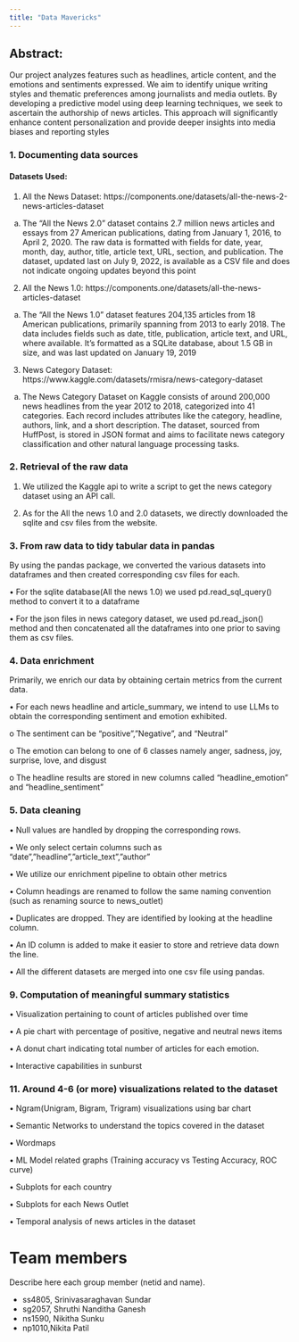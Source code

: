 ```yaml
---
title: "Data Mavericks"
---
```



## Abstract:
Our project analyzes features such as headlines, article content, and the emotions and sentiments expressed. We aim to identify unique writing styles and thematic preferences among journalists and media outlets. By developing a predictive model using deep learning techniques, we seek to ascertain the authorship of news articles. This approach will significantly enhance content personalization and provide deeper insights into media biases and reporting styles

### 1. Documenting data sources

#### Datasets Used:

1.	All the News Dataset: https://components.one/datasets/all-the-news-2-news-articles-dataset

a.	The "All the News 2.0" dataset contains 2.7 million news articles and essays from 27 American publications, dating from January 1, 2016, to April 2, 2020. The raw data is formatted with fields for date, year, month, day, author, title, article text, URL, section, and publication. The dataset, updated last on July 9, 2022, is available as a CSV file and does not indicate ongoing updates beyond this point

2.	All the News 1.0: https://components.one/datasets/all-the-news-articles-dataset

a.	The "All the News 1.0" dataset features 204,135 articles from 18 American publications, primarily spanning from 2013 to early 2018. The data includes fields such as date, title, publication, article text, and URL, where available. It's formatted as a SQLite database, about 1.5 GB in size, and was last updated on January 19, 2019

3.	News Category Dataset: https://www.kaggle.com/datasets/rmisra/news-category-dataset

a.	The News Category Dataset on Kaggle consists of around 200,000 news headlines from the year 2012 to 2018, categorized into 41 categories. Each record includes attributes like the category, headline, authors, link, and a short description. The dataset, sourced from HuffPost, is stored in JSON format and aims to facilitate news category classification and other natural language processing tasks.


### 2. Retrieval of the raw data

1. We utilized the Kaggle api to write a script to get the news category dataset using an API call.

2. As for the All the news 1.0 and 2.0 datasets, we directly downloaded the sqlite and csv files from the website. 

### 3. From raw data to tidy tabular data in pandas

By using the pandas package, we converted the various datasets into dataframes and then created corresponding csv files for each.

•	For the sqlite database(All the news 1.0) we used pd.read_sql_query() method to convert it to a dataframe

•	For the json files in news category dataset, we used pd.read_json() method and then concatenated all the dataframes into one prior to saving them as csv files.

### 4. Data enrichment

Primarily, we enrich our data by obtaining certain metrics from the current data.

•	For each news headline and article_summary, we intend to use LLMs to obtain the corresponding sentiment and emotion exhibited. 

o	The sentiment can be “positive”,”Negative”, and “Neutral” 

o	The emotion can belong to one of 6 classes namely anger, sadness, joy, surprise, love, and disgust

o	The headline results are stored in new columns called “headline_emotion” and “headline_sentiment”

### 5. Data cleaning

•	Null values are handled by dropping the corresponding rows.

•	We only select certain columns such as “date”,”headline”,”article_text”,”author”

•	We utilize our enrichment pipeline to obtain other metrics

•	Column headings are renamed to follow the same naming convention (such as renaming source to news_outlet)

•	Duplicates are dropped. They are identified by looking at the headline column.

•	An ID column is added to make it easier to store and retrieve data down the line. 

•	All the different datasets are merged into one csv file using pandas.

### 9. Computation of meaningful summary statistics

•	Visualization pertaining to count of articles published over time

•	A pie chart with percentage of positive, negative and neutral news items

•	A donut chart indicating total number of articles for each emotion.

•	Interactive capabilities in sunburst

### 11. Around 4-6 (or more) visualizations related to the dataset

•	Ngram(Unigram, Bigram, Trigram) visualizations using bar chart

•	Semantic Networks to understand the topics covered in the dataset

•	Wordmaps

•	ML Model related graphs (Training accuracy vs Testing Accuracy, ROC curve)

•	Subplots for each country

•	Subplots for each News Outlet

•	Temporal analysis of news articles in the dataset



# Team members

Describe here each group member (netid and name).

- ss4805, Srinivasaraghavan Sundar
- sg2057, Shruthi Nanditha Ganesh
- ns1590, Nikitha Sunku
- np1010,Nikita Patil